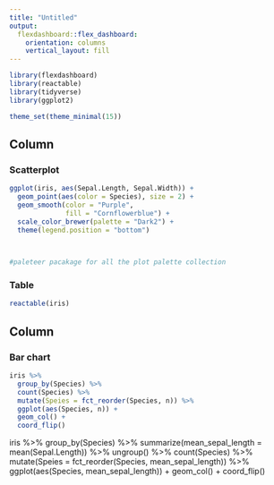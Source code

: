 ```yaml
---
title: "Untitled"
output: 
  flexdashboard::flex_dashboard:
    orientation: columns
    vertical_layout: fill
---
```


```r
library(flexdashboard)
library(reactable)
library(tidyverse)
library(ggplot2)

theme_set(theme_minimal(15))

```

Column {data-width=650}
-----------------------------------------------------------------------

### Scatterplot

```r

ggplot(iris, aes(Sepal.Length, Sepal.Width)) +
  geom_point(aes(color = Species), size = 2) + 
  geom_smooth(color = "Purple", 
              fill = "Cornflowerblue") +
  scale_color_brewer(palette = "Dark2") + 
  theme(legend.position = "bottom")
  


#paleteer pacakage for all the plot palette collection 
```


### Table 

```r
reactable(iris)
```



Column {data-width=350}
-----------------------------------------------------------------------

### Bar chart

```r



iris %>% 
  group_by(Species) %>% 
  count(Species) %>% 
  mutate(Speies = fct_reorder(Species, n)) %>% 
  ggplot(aes(Species, n)) +
  geom_col() + 
  coord_flip()


```

iris %>% 
  group_by(Species) %>% 
  summarize(mean_sepal_length = mean(Sepal.Length)) %>% 
  ungroup() %>% 
  count(Species) %>% 
  mutate(Speies = fct_reorder(Species, mean_sepal_length)) %>% 
  ggplot(aes(Species, mean_sepal_length)) +
  geom_col() + 
  coord_flip()
